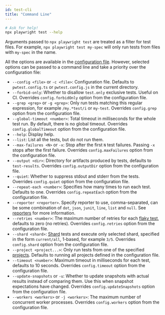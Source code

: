 ```yaml
---
id: test-cli
title: "Command Line"
---
```


```sh
# Ask for help!
npx playwright test --help
```

Arguments passed to `npx playwright test` are treated as a filter for test files. For example, `npx playwright test my-spec` will only run tests from files with `my-spec` in the name.

All the options are available in the [configuration file](#writing-a-configuration-file). However, selected options can be passed to a command line and take a priority over the configuration file:
- `--config <file>` or `-c <file>`: Configuration file. Defaults to `pwtest.config.ts` or `pwtest.config.js` in the current directory.
- `--forbid-only`: Whether to disallow `test.only` exclusive tests. Useful on CI. Overrides `config.forbidOnly` option from the configuration file.
- `--grep <grep>` or `-g <grep>`: Only run tests matching this regular expression, for example `/my.*test/i` or `my-test`. Overrides `config.grep` option from the configuration file.
- `--global-timeout <number>`: Total timeout in milliseconds for the whole test run. By default, there is no global timeout. Overrides `config.globalTimeout` option from the configuration file.
- `--help`: Display help.
- `--list`: List all the tests, but do not run them.
- `--max-failures <N>` or `-x`: Stop after the first `N` test failures. Passing `-x` stops after the first failure. Overrides `config.maxFailures` option from the configuration file.
- `--output <dir>`: Directory for artifacts produced by tests, defaults to `test-results`. Overrides `config.outputDir` option from the configuration file.
- `--quiet`: Whether to suppress stdout and stderr from the tests. Overrides `config.quiet` option from the configuration file.
- `--repeat-each <number>`: Specifies how many times to run each test. Defaults to one. Overrides `config.repeatEach` option from the configuration file.
- `--reporter <reporter>`. Specify reporter to use, comma-separated, can be some combination of `dot`, `json`, `junit`, `line`, `list` and `null`. See [reporters](#reporters) for more information.
- `--retries <number>`: The maximum number of retries for each [flaky test](#flaky-tests), defaults to zero (no retries). Overrides `config.retries` option from the configuration file.
- `--shard <shard>`: [Shard](#shards) tests and execute only selected shard, specified in the form `current/all`, 1-based, for example `3/5`. Overrides `config.shard` option from the configuration file.
- `--project <project...>`: Only run tests from one of the specified [projects](#projects). Defaults to running all projects defined in the configuration file.
- `--timeout <number>`: Maximum timeout in milliseconds for each test, defaults to 10 seconds. Overrides `config.timeout` option from the configuration file.
- `--update-snapshots` or `-u`: Whether to update snapshots with actual results instead of comparing them. Use this when snapshot expectations have changed. Overrides `config.updateSnapshots` option from the configuration file.
- `--workers <workers>` or `-j <workers>`: The maximum number of concurrent worker processes.  Overrides `config.workers` option from the configuration file.

[Accessibility]: ./api/class-accessibility.mdx "Accessibility"
[Android]: ./api/class-android.mdx "Android"
[AndroidDevice]: ./api/class-androiddevice.mdx "AndroidDevice"
[AndroidInput]: ./api/class-androidinput.mdx "AndroidInput"
[AndroidSocket]: ./api/class-androidsocket.mdx "AndroidSocket"
[AndroidWebView]: ./api/class-androidwebview.mdx "AndroidWebView"
[Browser]: ./api/class-browser.mdx "Browser"
[BrowserContext]: ./api/class-browsercontext.mdx "BrowserContext"
[BrowserServer]: ./api/class-browserserver.mdx "BrowserServer"
[BrowserType]: ./api/class-browsertype.mdx "BrowserType"
[CDPSession]: ./api/class-cdpsession.mdx "CDPSession"
[ConsoleMessage]: ./api/class-consolemessage.mdx "ConsoleMessage"
[Coverage]: ./api/class-coverage.mdx "Coverage"
[Dialog]: ./api/class-dialog.mdx "Dialog"
[Download]: ./api/class-download.mdx "Download"
[Electron]: ./api/class-electron.mdx "Electron"
[ElectronApplication]: ./api/class-electronapplication.mdx "ElectronApplication"
[ElementHandle]: ./api/class-elementhandle.mdx "ElementHandle"
[FileChooser]: ./api/class-filechooser.mdx "FileChooser"
[Frame]: ./api/class-frame.mdx "Frame"
[JSHandle]: ./api/class-jshandle.mdx "JSHandle"
[Keyboard]: ./api/class-keyboard.mdx "Keyboard"
[Logger]: ./api/class-logger.mdx "Logger"
[Mouse]: ./api/class-mouse.mdx "Mouse"
[Page]: ./api/class-page.mdx "Page"
[Playwright]: ./api/class-playwright.mdx "Playwright"
[Request]: ./api/class-request.mdx "Request"
[Response]: ./api/class-response.mdx "Response"
[Route]: ./api/class-route.mdx "Route"
[Selectors]: ./api/class-selectors.mdx "Selectors"
[TimeoutError]: ./api/class-timeouterror.mdx "TimeoutError"
[Touchscreen]: ./api/class-touchscreen.mdx "Touchscreen"
[Tracing]: ./api/class-tracing.mdx "Tracing"
[Video]: ./api/class-video.mdx "Video"
[WebSocket]: ./api/class-websocket.mdx "WebSocket"
[Worker]: ./api/class-worker.mdx "Worker"
[Element]: https://developer.mozilla.org/en-US/docs/Web/API/element "Element"
[EvaluationArgument]: ./core-concepts.mdx#evaluation-argument "EvaluationArgument"
[Promise]: https://developer.mozilla.org/en-US/docs/Web/JavaScript/Reference/Global_Objects/Promise "Promise"
[iterator]: https://developer.mozilla.org/en-US/docs/Web/JavaScript/Reference/Iteration_protocols "Iterator"
[origin]: https://developer.mozilla.org/en-US/docs/Glossary/Origin "Origin"
[selector]: https://developer.mozilla.org/en-US/docs/Web/CSS/CSS_Selectors "selector"
[Serializable]: https://developer.mozilla.org/en-US/docs/Web/JavaScript/Reference/Global_Objects/JSON/stringify#Description "Serializable"
[UIEvent.detail]: https://developer.mozilla.org/en-US/docs/Web/API/UIEvent/detail "UIEvent.detail"
[UnixTime]: https://en.wikipedia.org/wiki/Unix_time "Unix Time"
[xpath]: https://developer.mozilla.org/en-US/docs/Web/XPath "xpath"

[Array]: https://developer.mozilla.org/en-US/docs/Web/JavaScript/Reference/Global_Objects/Array "Array"
[boolean]: https://developer.mozilla.org/en-US/docs/Web/JavaScript/Data_structures#Boolean_type "Boolean"
[Buffer]: https://nodejs.org/api/buffer.html#buffer_class_buffer "Buffer"
[ChildProcess]: https://nodejs.org/api/child_process.html "ChildProcess"
[Error]: https://nodejs.org/api/errors.html#errors_class_error "Error"
[EventEmitter]: https://nodejs.org/api/events.html#events_class_eventemitter "EventEmitter"
[function]: https://developer.mozilla.org/en-US/docs/Web/JavaScript/Reference/Global_Objects/Function "Function"
[Map]: https://developer.mozilla.org/en-US/docs/Web/JavaScript/Reference/Global_Objects/Map "Map"
[null]: https://developer.mozilla.org/en-US/docs/Web/JavaScript/Reference/Global_Objects/null "null"
[number]: https://developer.mozilla.org/en-US/docs/Web/JavaScript/Data_structures#Number_type "Number"
[Object]: https://developer.mozilla.org/en-US/docs/Web/JavaScript/Reference/Global_Objects/Object "Object"
[Promise]: https://developer.mozilla.org/en-US/docs/Web/JavaScript/Reference/Global_Objects/Promise "Promise"
[Readable]: https://nodejs.org/api/stream.html#stream_class_stream_readable "Readable"
[RegExp]: https://developer.mozilla.org/en-US/docs/Web/JavaScript/Reference/Global_Objects/RegExp "RegExp"
[string]: https://developer.mozilla.org/en-US/docs/Web/JavaScript/Data_structures#String_type "string"
[void]: https://developer.mozilla.org/en-US/docs/Web/JavaScript/Reference/Global_Objects/undefined "void"
[URL]: https://nodejs.org/api/url.html "URL"

[all available image tags]: https://mcr.microsoft.com/v2/playwright/tags/list "all available image tags"
[Docker Hub]: https://hub.docker.com/_/microsoft-playwright "Docker Hub"
[Dockerfile.focal]: https://github.com/microsoft/playwright/blob/master/utils/docker/Dockerfile.focal "Dockerfile.focal"